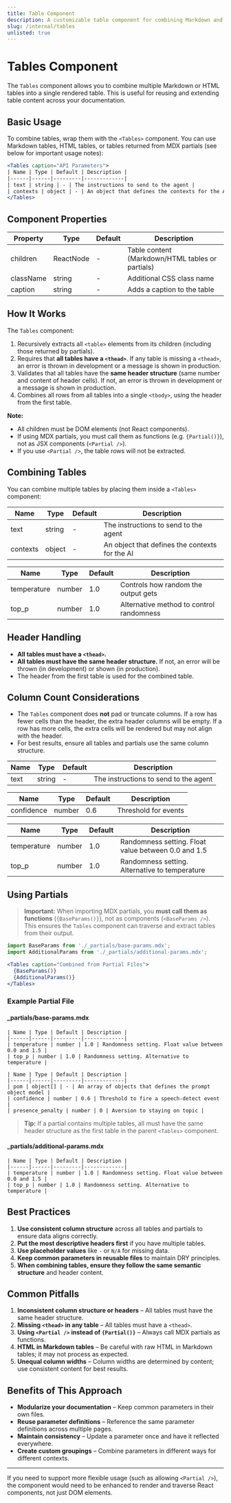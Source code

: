 ```yaml
---
title: Table Component
description: A customizable table component for combining Markdown and HTML tables
slug: /internal/tables
unlisted: true
---
```



# Tables Component

The `Tables` component allows you to combine multiple Markdown or HTML tables into a single rendered table. This is useful for reusing and extending table content across your documentation.

## Basic Usage

To combine tables, wrap them with the `<Tables>` component. You can use Markdown tables, HTML tables, or tables returned from MDX partials (see below for important usage notes):

```jsx
<Tables caption="API Parameters">
| Name | Type | Default | Description |
|------|------|---------|-------------|
| text | string | - | The instructions to send to the agent |
| contexts | object | - | An object that defines the contexts for the AI |
</Tables>
```

## Component Properties

| Property   | Type      | Default | Description                                 |
|------------|-----------|---------|---------------------------------------------|
| children   | ReactNode | -       | Table content (Markdown/HTML tables or partials) |
| className  | string    | -       | Additional CSS class name                   |
| caption    | string    | -       | Adds a caption to the table                 |

## How It Works

The `Tables` component:
1. Recursively extracts all `<table>` elements from its children (including those returned by partials).
2. Requires that **all tables have a `<thead>`**. If any table is missing a `<thead>`, an error is thrown in development or a message is shown in production.
3. Validates that all tables have the **same header structure** (same number and content of header cells). If not, an error is thrown in development or a message is shown in production.
4. Combines all rows from all tables into a single `<tbody>`, using the header from the first table.

**Note:**  
- All children must be DOM elements (not React components).  
- If using MDX partials, you must call them as functions (e.g. `{Partial()}`), not as JSX components (`<Partial />`).  
- If you use `<Partial />`, the table rows will not be extracted.

## Combining Tables

You can combine multiple tables by placing them inside a `<Tables>` component:

<Tables caption="Combined Tables Example">

| Name | Type | Default | Description |
|------|------|---------|-------------|
| text | string | - | The instructions to send to the agent |
| contexts | object | - | An object that defines the contexts for the AI |

| Name | Type | Default | Description |
|------|------|---------|-------------|
| temperature | number | 1.0 | Controls how random the output gets |
| top_p | number | 1.0 | Alternative method to control randomness |

</Tables>

## Header Handling

- **All tables must have a `<thead>`.**
- **All tables must have the same header structure.** If not, an error will be thrown (in development) or shown (in production).
- The header from the first table is used for the combined table.

## Column Count Considerations

- The `Tables` component does **not** pad or truncate columns. If a row has fewer cells than the header, the extra header columns will be empty. If a row has more cells, the extra cells will be rendered but may not align with the header.
- For best results, ensure all tables and partials use the same column structure.

<Tables caption="Handling Different Column Counts">

| Name | Type | Default | Description |
|------|------|---------|-------------|
| text | string | - | The instructions to send to the agent |

| Name | Type | Default | Description |
|------|------|---------|-------------|
| confidence | number | 0.6 | Threshold for events |

| Name | Type | Default | Description |
|------|------|---------|-------------|
| temperature | number | 1.0 | Randomness setting. Float value between 0.0 and 1.5 |
| top_p | number | 1.0 | Randomness setting. Alternative to temperature |

</Tables>

## Using Partials

> **Important:** When importing MDX partials, you **must call them as functions** (`{BaseParams()}`), not as components (`<BaseParams />`). This ensures the `Tables` component can traverse and extract tables from their output.

```jsx
import BaseParams from './_partials/base-params.mdx';
import AdditionalParams from './_partials/additional-params.mdx';

<Tables caption="Combined from Partial Files">
  {BaseParams()}
  {AdditionalParams()}
</Tables>
```

### Example Partial File

#### _partials/base-params.mdx

```mdx
| Name | Type | Default | Description |
|------|------|---------|-------------|
| temperature | number | 1.0 | Randomness setting. Float value between 0.0 and 1.5 |
| top_p | number | 1.0 | Randomness setting. Alternative to temperature |

| Name | Type | Default | Description |
|------|------|---------|-------------|
| pom | object[] | - | An array of objects that defines the prompt object model |
| confidence | number | 0.6 | Threshold to fire a speech-detect event |
| presence_penalty | number | 0 | Aversion to staying on topic |
```

> **Tip:** If a partial contains multiple tables, all must have the same header structure as the first table in the parent `<Tables>` component.

#### _partials/additional-params.mdx

```mdx
| Name | Type | Default | Description |
|------|------|---------|-------------|
| temperature | number | 1.0 | Randomness setting. Float value between 0.0 and 1.5 |
| top_p | number | 1.0 | Randomness setting. Alternative to temperature |
```

## Best Practices

1. **Use consistent column structure** across all tables and partials to ensure data aligns correctly.
2. **Put the most descriptive headers first** if you have multiple tables.
3. **Use placeholder values** like `-` or `N/A` for missing data.
4. **Keep common parameters in reusable files** to maintain DRY principles.
5. **When combining tables, ensure they follow the same semantic structure** and header content.

## Common Pitfalls

1. **Inconsistent column structure or headers** – All tables must have the same header structure.
2. **Missing `<thead>` in any table** – All tables must have a `<thead>`.
3. **Using `<Partial />` instead of `{Partial()}`** – Always call MDX partials as functions.
4. **HTML in Markdown tables** – Be careful with raw HTML in Markdown tables; it may not process as expected.
5. **Unequal column widths** – Column widths are determined by content; use consistent content for best results.

## Benefits of This Approach

- **Modularize your documentation** – Keep common parameters in their own files.
- **Reuse parameter definitions** – Reference the same parameter definitions across multiple pages.
- **Maintain consistency** – Update a parameter once and have it reflected everywhere.
- **Create custom groupings** – Combine parameters in different ways for different contexts.

---

If you need to support more flexible usage (such as allowing `<Partial />`), the component would need to be enhanced to render and traverse React components, not just DOM elements.
